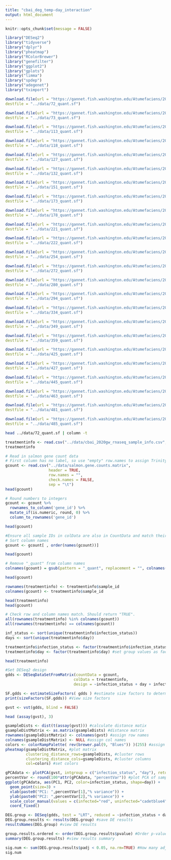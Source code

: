 ```yaml
---
title: "cbai_deg_temp-day_interaction"
output: html_document
---
```


```r
knitr::opts_chunk$set(message = FALSE)
```



```r
library("DESeq2")
library("tidyverse")
library("dplyr")
library("pheatmap")
library("RColorBrewer")
library("genefilter")
library("ggplot2")
library("gplots")
library("limma")
library("spdep") 
library("adegenet")
library("tximport")
```

```r
download.file(url = "https://gannet.fish.washington.edu/Atumefaciens/20200429_cbai_salmon_2020GW_transcript_abundances/72_quant/quant.sf",
destfile = "../data/72_quant.sf")

download.file(url = "https://gannet.fish.washington.edu/Atumefaciens/20200429_cbai_salmon_2020GW_transcript_abundances/73_quant/quant.sf",
destfile = "../data/73_quant.sf")

download.file(url = "https://gannet.fish.washington.edu/Atumefaciens/20200429_cbai_salmon_2020GW_transcript_abundances/113_quant/quant.sf",
destfile = "../data/113_quant.sf")

download.file(url = "https://gannet.fish.washington.edu/Atumefaciens/20200429_cbai_salmon_2020GW_transcript_abundances/118_quant/quant.sf",
destfile = "../data/118_quant.sf")

download.file(url = "https://gannet.fish.washington.edu/Atumefaciens/20200429_cbai_salmon_2020GW_transcript_abundances/127_quant/quant.sf",
destfile = "../data/127_quant.sf")

download.file(url = "https://gannet.fish.washington.edu/Atumefaciens/20200429_cbai_salmon_2020GW_transcript_abundances/132_quant/quant.sf",
destfile = "../data/132_quant.sf")

download.file(url = "https://gannet.fish.washington.edu/Atumefaciens/20200429_cbai_salmon_2020GW_transcript_abundances/151_quant/quant.sf",
destfile = "../data/151_quant.sf")

download.file(url = "https://gannet.fish.washington.edu/Atumefaciens/20200429_cbai_salmon_2020GW_transcript_abundances/173_quant/quant.sf",
destfile = "../data/173_quant.sf")

download.file(url = "https://gannet.fish.washington.edu/Atumefaciens/20200429_cbai_salmon_2020GW_transcript_abundances/178_quant/quant.sf",
destfile = "../data/178_quant.sf")

download.file(url = "https://gannet.fish.washington.edu/Atumefaciens/20200429_cbai_salmon_2020GW_transcript_abundances/221_quant/quant.sf",
destfile = "../data/221_quant.sf")

download.file(url = "https://gannet.fish.washington.edu/Atumefaciens/20200429_cbai_salmon_2020GW_transcript_abundances/222_quant/quant.sf",
destfile = "../data/222_quant.sf")

download.file(url = "https://gannet.fish.washington.edu/Atumefaciens/20200429_cbai_salmon_2020GW_transcript_abundances/254_quant/quant.sf",
destfile = "../data/254_quant.sf")

download.file(url = "https://gannet.fish.washington.edu/Atumefaciens/20200429_cbai_salmon_2020GW_transcript_abundances/272_quant/quant.sf",
destfile = "../data/272_quant.sf")

download.file(url = "https://gannet.fish.washington.edu/Atumefaciens/20200429_cbai_salmon_2020GW_transcript_abundances/280_quant/quant.sf",
destfile = "../data/280_quant.sf")

download.file(url = "https://gannet.fish.washington.edu/Atumefaciens/20200429_cbai_salmon_2020GW_transcript_abundances/294_quant/quant.sf",
destfile = "../data/294_quant.sf")

download.file(url = "https://gannet.fish.washington.edu/Atumefaciens/20200429_cbai_salmon_2020GW_transcript_abundances/334_quant/quant.sf",
destfile = "../data/334_quant.sf")

download.file(url = "https://gannet.fish.washington.edu/Atumefaciens/20200429_cbai_salmon_2020GW_transcript_abundances/349_quant/quant.sf",
destfile = "../data/349_quant.sf")

download.file(url = "https://gannet.fish.washington.edu/Atumefaciens/20200429_cbai_salmon_2020GW_transcript_abundances/359_quant/quant.sf",
destfile = "../data/359_quant.sf")

download.file(url = "https://gannet.fish.washington.edu/Atumefaciens/20200429_cbai_salmon_2020GW_transcript_abundances/425_quant/quant.sf",
destfile = "../data/425_quant.sf")

download.file(url = "https://gannet.fish.washington.edu/Atumefaciens/20200429_cbai_salmon_2020GW_transcript_abundances/427_quant/quant.sf",
destfile = "../data/427_quant.sf")

download.file(url = "https://gannet.fish.washington.edu/Atumefaciens/20200429_cbai_salmon_2020GW_transcript_abundances/445_quant/quant.sf",
destfile = "../data/445_quant.sf")

download.file(url = "https://gannet.fish.washington.edu/Atumefaciens/20200429_cbai_salmon_2020GW_transcript_abundances/463_quant/quant.sf",
destfile = "../data/463_quant.sf")

download.file(url = "https://gannet.fish.washington.edu/Atumefaciens/20200429_cbai_salmon_2020GW_transcript_abundances/481_quant/quant.sf",
destfile = "../data/481_quant.sf")

download.file(url = "https://gannet.fish.washington.edu/Atumefaciens/20200429_cbai_salmon_2020GW_transcript_abundances/485_quant/quant.sf",
destfile = "../data/485_quant.sf")

```

```bash
head ../data/72_quant.sf | column -t
```
```r
treatmentinfo <- read.csv("../data/cbai_2020gw_rnaseq_sample_info.csv", header = TRUE, sep = ",")
treatmentinfo
```



```r
# Read in salmon gene count data
# First column has no label, so use "empty" row.names to assign Trinity gene IDs to row names
gcount <- read.csv("../data/salmon.gene.counts.matrix",
                   header = TRUE,
                   row.names = "",
                   check.names = FALSE,
                   sep = "\t")
head(gcount)

# Round numbers to integers
gcount <- gcount %>% 
  rownames_to_column('gene_id') %>% 
  mutate_if(is.numeric, round, 0) %>% 
  column_to_rownames('gene_id')

head(gcount)
```




```r
#Ensure all sample IDs in colData are also in CountData and match their orders
# Sort column names
gcount <- gcount[ , order(names(gcount))]

head(gcount)

# Remove "_quant" from column names
colnames(gcount) = gsub(pattern = "_quant", replacement = "", colnames(gcount))

head(gcount)

rownames(treatmentinfo) <- treatmentinfo$sample_id
colnames(gcount) <- treatmentinfo$sample_id

head(treatmentinfo)
head(gcount)

# Check row and column names match. Should return "TRUE".
all(rownames(treatmentinfo) %in% colnames(gcount))
all(rownames(treatmentinfo) == colnames(gcount))
```
```r
inf_status <- sort(unique(treatmentinfo$infection_status))
days <- sort(unique(treatmentinfo$day))
```

```r
treatmentinfo$infection_status <- factor(treatmentinfo$infection_status, levels = inf_status)
treatmentinfo$day <- factor(treatmentinfo$day) #set group values as factor variables

head(treatmentinfo)
```


```r
#Set DESeq2 design
gdds <- DESeqDataSetFromMatrix(countData = gcount,
                              colData = treatmentinfo,
                              design = ~infection_status + day + infection_status:day)
```

```r
SF.gdds <- estimateSizeFactors( gdds ) #estimate size factors to determine if we can use vst  to transform our data. Size factors should be less than for to use vst
print(sizeFactors(SF.gdds)) #View size factors
```

```r
gvst <- vst(gdds, blind = FALSE)

head (assay(gvst), 3)
```

```r
gsampleDists <- dist(t(assay(gvst))) #calculate distance matix
gsampleDistMatrix <- as.matrix(gsampleDists) #distance matrix
rownames(gsampleDistMatrix) <- colnames(gvst) #assign row names
colnames(gsampleDistMatrix) <- NULL #assign col names
colors <- colorRampPalette( rev(brewer.pal(9, "Blues")) )(255) #assign colors
pheatmap(gsampleDistMatrix, #plot matrix
         clustering_distance_rows=gsampleDists, #cluster rows
         clustering_distance_cols=gsampleDists, #cluster columns
         col=colors) #set colors
```

```r
gPCAdata <- plotPCA(gvst, intgroup = c("infection_status", "day"), returnData=TRUE)
percentVar <- round(100*attr(gPCAdata, "percentVar")) #plot PCA of samples with all data
ggplot(gPCAdata, aes(PC1, PC2, color=infection_status, shape=day)) + 
  geom_point(size=3) +
  xlab(paste0("PC1: ",percentVar[1],"% variance")) +
  ylab(paste0("PC2: ",percentVar[2],"% variance")) + 
  scale_color_manual(values = c(infected="red", uninfected="cadetblue4")) +
  coord_fixed()
```

```r
DEG.group <- DESeq(gdds, test = "LRT", reduced = ~infection_status + day) #run differential expression test by group using the LRT model
DEG.group.results <- results(DEG.group) #save DE results
resultsNames(DEG.group) #view DE results
```

```r
group.results.ordered <- order(DEG.group.results$pvalue) #Order p-values by smallest value first
summary(DEG.group.results) #view results summary
```

```r
sig.num <- sum(DEG.group.results$padj < 0.05, na.rm=TRUE) #How many adjusted p-values were less than 0.05?
sig.num
```

